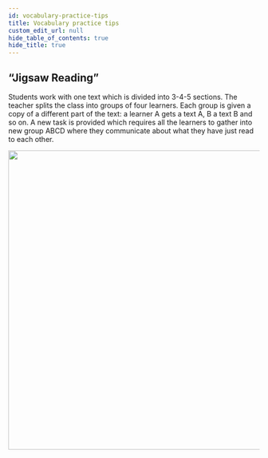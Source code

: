 ```yaml
---
id: vocabulary-practice-tips
title: Vocabulary practice tips
custom_edit_url: null
hide_table_of_contents: true
hide_title: true
---
```



## “Jigsaw Reading”

Students work with one text which is  divided  into  3-4-5  sections.  The teacher splits the class into groups of four learners. Each group is given a copy of a different part of the text: a learner A gets a text A, B a text B and so on. A new task is provided which requires all the learners to gather into new group ABCD where they communicate about what they have just read to each other.

<img src={jigsaw} width="600" />